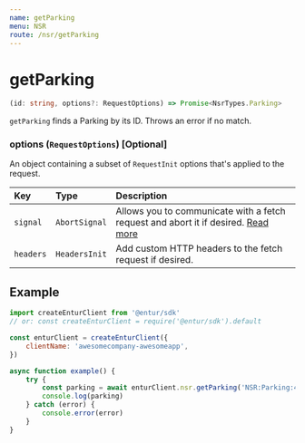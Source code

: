 ```yaml
---
name: getParking
menu: NSR
route: /nsr/getParking
---
```


# getParking

```typescript
(id: string, options?: RequestOptions) => Promise<NsrTypes.Parking>
```

`getParking` finds a Parking by its ID. Throws an error if no match.

### options (`RequestOptions`) [Optional]

An object containing a subset of `RequestInit` options that's applied to the request.

| Key       | Type          | Description                                                                                                                                       |
| :-------- | :------------ | :------------------------------------------------------------------------------------------------------------------------------------------------ |
| `signal`  | `AbortSignal` | Allows you to communicate with a fetch request and abort it if desired. [Read more](https://developer.mozilla.org/en-US/docs/Web/API/AbortSignal) |
| `headers` | `HeadersInit` | Add custom HTTP headers to the fetch request if desired.                                                                                          |

## Example

```javascript
import createEnturClient from '@entur/sdk'
// or: const createEnturClient = require('@entur/sdk').default

const enturClient = createEnturClient({
    clientName: 'awesomecompany-awesomeapp',
})

async function example() {
    try {
        const parking = await enturClient.nsr.getParking('NSR:Parking:41')
        console.log(parking)
    } catch (error) {
        console.error(error)
    }
}
```
